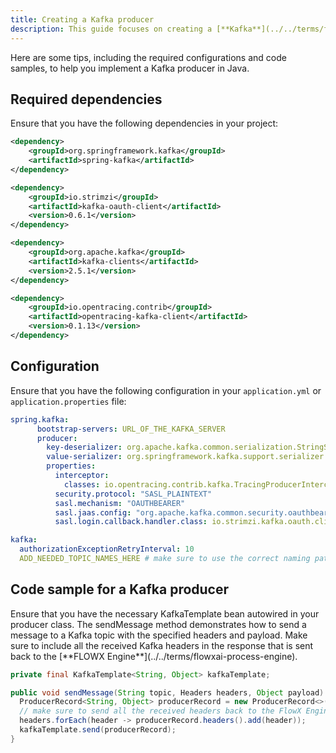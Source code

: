 ```yaml
---
title: Creating a Kafka producer
description: This guide focuses on creating a [**Kafka**](../../terms/flowx-kafka) producer using Spring Boot.
---
```


Here are some tips, including the required configurations and code samples, to help you implement a Kafka producer in Java.

## Required dependencies

Ensure that you have the following dependencies in your project:

```xml
<dependency>
    <groupId>org.springframework.kafka</groupId>
    <artifactId>spring-kafka</artifactId>
</dependency>

<dependency>
    <groupId>io.strimzi</groupId>
    <artifactId>kafka-oauth-client</artifactId>
    <version>0.6.1</version>
</dependency>

<dependency>
    <groupId>org.apache.kafka</groupId>
    <artifactId>kafka-clients</artifactId>
    <version>2.5.1</version>
</dependency>

<dependency>
    <groupId>io.opentracing.contrib</groupId>
    <artifactId>opentracing-kafka-client</artifactId>
    <version>0.1.13</version>
</dependency>
```

## Configuration

Ensure that you have the following configuration in your `application.yml` or `application.properties` file:

```yaml
spring.kafka:
      bootstrap-servers: URL_OF_THE_KAFKA_SERVER
      producer:
        key-deserializer: org.apache.kafka.common.serialization.StringSerializer
        value-serializer: org.springframework.kafka.support.serializer.JsonSerializer
        properties:
          interceptor:
            classes: io.opentracing.contrib.kafka.TracingProducerInterceptor
          security.protocol: "SASL_PLAINTEXT"
          sasl.mechanism: "OAUTHBEARER"
          sasl.jaas.config: "org.apache.kafka.common.security.oauthbearer.OAuthBearerLoginModule required ;"
          sasl.login.callback.handler.class: io.strimzi.kafka.oauth.client.JaasClientOauthLoginCallbackHandler

kafka:
  authorizationExceptionRetryInterval: 10
  ADD_NEEDED_TOPIC_NAMES_HERE # make sure to use the correct naming pattern for topics used to send data to the FLOWX Engine
```

## Code sample for a Kafka producer

<Warning>
Ensure that you have the necessary KafkaTemplate bean autowired in your producer class. The sendMessage method demonstrates how to send a message to a Kafka topic with the specified headers and payload. Make sure to include all the received Kafka headers in the response that is sent back to the [**FLOWX Engine**](../../terms/flowxai-process-engine).
</Warning>

```java
private final KafkaTemplate<String, Object> kafkaTemplate;

public void sendMessage(String topic, Headers headers, Object payload) {
  ProducerRecord<String, Object> producerRecord = new ProducerRecord<>(topic, payload);
  // make sure to send all the received headers back to the FlowX Engine
  headers.forEach(header -> producerRecord.headers().add(header));
  kafkaTemplate.send(producerRecord);
}
```